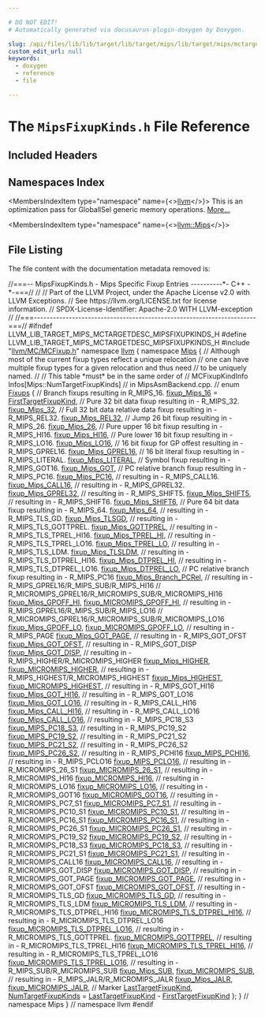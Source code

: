 ```yaml
---

# DO NOT EDIT!
# Automatically generated via docusaurus-plugin-doxygen by Doxygen.

slug: /api/files/lib/lib/target/lib/target/mips/lib/target/mips/mctargetdesc/mipsfixupkinds-h
custom_edit_url: null
keywords:
  - doxygen
  - reference
  - file

---
```





# The `MipsFixupKinds.h` File Reference

<DoxygenPage pluginConfig={pluginConfig}>



## Included Headers

<IncludesList>
<IncludesListItem
  filePath="llvm/MC/MCFixup.h"
  permalink="/docs/api/files/include/include/llvm/include/llvm/mc/mcfixup-h"
  isLocal="true" />
</IncludesList>

## Namespaces Index

<MembersIndex>

<MembersIndexItem
  type="namespace"
  name={<><a href="/docs/api/namespaces/llvm">llvm</a></>}>
This is an optimization pass for GlobalISel generic memory operations. <a href="/docs/api/namespaces/llvm/#details">More...</a>
</MembersIndexItem>

<MembersIndexItem
  type="namespace"
  name={<><a href="/docs/api/namespaces/llvm/mips">llvm::Mips</a></>}>
</MembersIndexItem>

</MembersIndex>


## File Listing

The file content with the documentation metadata removed is:

<ProgramListing>

<Link id="l00001" /><CodeLine lineNumber="1"><Highlight kind="comment">//===-- MipsFixupKinds.h - Mips Specific Fixup Entries ----------&#42;- C++ -&#42;-===//</Highlight><Highlight kind="normal"></Highlight></CodeLine>
<Link id="l00002" /><CodeLine lineNumber="2"><Highlight kind="normal"></Highlight><Highlight kind="comment">//</Highlight><Highlight kind="normal"></Highlight></CodeLine>
<Link id="l00003" /><CodeLine lineNumber="3"><Highlight kind="normal"></Highlight><Highlight kind="comment">// Part of the LLVM Project, under the Apache License v2.0 with LLVM Exceptions.</Highlight><Highlight kind="normal"></Highlight></CodeLine>
<Link id="l00004" /><CodeLine lineNumber="4"><Highlight kind="normal"></Highlight><Highlight kind="comment">// See https://llvm.org/LICENSE.txt for license information.</Highlight><Highlight kind="normal"></Highlight></CodeLine>
<Link id="l00005" /><CodeLine lineNumber="5"><Highlight kind="normal"></Highlight><Highlight kind="comment">// SPDX-License-Identifier: Apache-2.0 WITH LLVM-exception</Highlight><Highlight kind="normal"></Highlight></CodeLine>
<Link id="l00006" /><CodeLine lineNumber="6"><Highlight kind="normal"></Highlight><Highlight kind="comment">//</Highlight><Highlight kind="normal"></Highlight></CodeLine>
<Link id="l00007" /><CodeLine lineNumber="7"><Highlight kind="normal"></Highlight><Highlight kind="comment">//===----------------------------------------------------------------------===//</Highlight><Highlight kind="normal"></Highlight></CodeLine>
<Link id="l00008" /><CodeLine lineNumber="8"><Highlight kind="normal"></Highlight></CodeLine>
<Link id="l00009" /><CodeLine lineNumber="9"><Highlight kind="normal"></Highlight><Highlight kind="preprocessor">#ifndef LLVM&#95;LIB&#95;TARGET&#95;MIPS&#95;MCTARGETDESC&#95;MIPSFIXUPKINDS&#95;H</Highlight><Highlight kind="normal"></Highlight></CodeLine>
<Link id="l00010" /><CodeLine lineNumber="10"><Highlight kind="normal"></Highlight><Highlight kind="preprocessor">#define LLVM&#95;LIB&#95;TARGET&#95;MIPS&#95;MCTARGETDESC&#95;MIPSFIXUPKINDS&#95;H</Highlight><Highlight kind="normal"></Highlight></CodeLine>
<Link id="l00011" /><CodeLine lineNumber="11"><Highlight kind="normal"></Highlight></CodeLine>
<Link id="l00012" /><CodeLine lineNumber="12"><Highlight kind="normal"></Highlight><Highlight kind="preprocessor">#include &quot;<a href="/docs/api/files/include/include/llvm/include/llvm/mc/mcfixup-h">llvm/MC/MCFixup.h</a>&quot;</Highlight><Highlight kind="normal"></Highlight></CodeLine>
<Link id="l00013" /><CodeLine lineNumber="13"><Highlight kind="normal"></Highlight></CodeLine>
<Link id="l00014" /><CodeLine lineNumber="14"><Highlight kind="normal"></Highlight><Highlight kind="keyword">namespace </Highlight><Highlight kind="normal"><a href="/docs/api/namespaces/llvm">llvm</a> &#123;</Highlight></CodeLine>
<Link id="l00015" /><CodeLine lineNumber="15"><Highlight kind="normal"></Highlight><Highlight kind="keyword">namespace </Highlight><Highlight kind="normal"><a href="/docs/api/namespaces/llvm/mips">Mips</a> &#123;</Highlight></CodeLine>
<Link id="l00016" /><CodeLine lineNumber="16"><Highlight kind="normal">  </Highlight><Highlight kind="comment">// Although most of the current fixup types reflect a unique relocation</Highlight><Highlight kind="normal"></Highlight></CodeLine>
<Link id="l00017" /><CodeLine lineNumber="17"><Highlight kind="normal">  </Highlight><Highlight kind="comment">// one can have multiple fixup types for a given relocation and thus need</Highlight><Highlight kind="normal"></Highlight></CodeLine>
<Link id="l00018" /><CodeLine lineNumber="18"><Highlight kind="normal">  </Highlight><Highlight kind="comment">// to be uniquely named.</Highlight><Highlight kind="normal"></Highlight></CodeLine>
<Link id="l00019" /><CodeLine lineNumber="19"><Highlight kind="normal">  </Highlight><Highlight kind="comment">//</Highlight><Highlight kind="normal"></Highlight></CodeLine>
<Link id="l00020" /><CodeLine lineNumber="20"><Highlight kind="normal">  </Highlight><Highlight kind="comment">// This table &#42;must&#42; be in the same order of</Highlight><Highlight kind="normal"></Highlight></CodeLine>
<Link id="l00021" /><CodeLine lineNumber="21"><Highlight kind="normal">  </Highlight><Highlight kind="comment">// MCFixupKindInfo Infos&#91;Mips::NumTargetFixupKinds&#93;</Highlight><Highlight kind="normal"></Highlight></CodeLine>
<Link id="l00022" /><CodeLine lineNumber="22"><Highlight kind="normal">  </Highlight><Highlight kind="comment">// in MipsAsmBackend.cpp.</Highlight><Highlight kind="normal"></Highlight></CodeLine>
<Link id="l00023" /><CodeLine lineNumber="23"><Highlight kind="normal">  </Highlight><Highlight kind="comment">//</Highlight><Highlight kind="normal"></Highlight></CodeLine>
<Link id="l00024" /><CodeLine lineNumber="24" lineLink="/docs/api/namespaces/llvm/mips/#a38ecef98b92ae1203d8bdf85c5ecabb5"><Highlight kind="normal">  </Highlight><Highlight kind="keyword">enum</Highlight><Highlight kind="normal"> <a href="/docs/api/namespaces/llvm/mips/#a38ecef98b92ae1203d8bdf85c5ecabb5">Fixups</a> &#123;</Highlight></CodeLine>
<Link id="l00025" /><CodeLine lineNumber="25"><Highlight kind="normal">    </Highlight><Highlight kind="comment">// Branch fixups resulting in R&#95;MIPS&#95;16.</Highlight><Highlight kind="normal"></Highlight></CodeLine>
<Link id="l00026" /><CodeLine lineNumber="26" lineLink="/docs/api/namespaces/llvm/mips/#a38ecef98b92ae1203d8bdf85c5ecabb5a493c08ff4c7daaa4e981326660778a1e"><Highlight kind="normal">    <a href="/docs/api/namespaces/llvm/mips/#a38ecef98b92ae1203d8bdf85c5ecabb5a493c08ff4c7daaa4e981326660778a1e">fixup&#95;Mips&#95;16</a> = <a href="/docs/api/namespaces/llvm/#a84cef097f15848752272d38769011f58a02772a67f2052ae04bb9ef1ff9dc3cf8">FirstTargetFixupKind</a>,</Highlight></CodeLine>
<Link id="l00027" /><CodeLine lineNumber="27"><Highlight kind="normal"></Highlight></CodeLine>
<Link id="l00028" /><CodeLine lineNumber="28"><Highlight kind="normal">    </Highlight><Highlight kind="comment">// Pure 32 bit data fixup resulting in - R&#95;MIPS&#95;32.</Highlight><Highlight kind="normal"></Highlight></CodeLine>
<Link id="l00029" /><CodeLine lineNumber="29" lineLink="/docs/api/namespaces/llvm/mips/#a38ecef98b92ae1203d8bdf85c5ecabb5a59c8cc52b33f258a483bd3784980dc62"><Highlight kind="normal">    <a href="/docs/api/namespaces/llvm/mips/#a38ecef98b92ae1203d8bdf85c5ecabb5a59c8cc52b33f258a483bd3784980dc62">fixup&#95;Mips&#95;32</a>,</Highlight></CodeLine>
<Link id="l00030" /><CodeLine lineNumber="30"><Highlight kind="normal"></Highlight></CodeLine>
<Link id="l00031" /><CodeLine lineNumber="31"><Highlight kind="normal">    </Highlight><Highlight kind="comment">// Full 32 bit data relative data fixup resulting in - R&#95;MIPS&#95;REL32.</Highlight><Highlight kind="normal"></Highlight></CodeLine>
<Link id="l00032" /><CodeLine lineNumber="32" lineLink="/docs/api/namespaces/llvm/mips/#a38ecef98b92ae1203d8bdf85c5ecabb5ac24e47f0ca69ad19e9564bc2987f4498"><Highlight kind="normal">    <a href="/docs/api/namespaces/llvm/mips/#a38ecef98b92ae1203d8bdf85c5ecabb5ac24e47f0ca69ad19e9564bc2987f4498">fixup&#95;Mips&#95;REL32</a>,</Highlight></CodeLine>
<Link id="l00033" /><CodeLine lineNumber="33"><Highlight kind="normal"></Highlight></CodeLine>
<Link id="l00034" /><CodeLine lineNumber="34"><Highlight kind="normal">    </Highlight><Highlight kind="comment">// Jump 26 bit fixup resulting in - R&#95;MIPS&#95;26.</Highlight><Highlight kind="normal"></Highlight></CodeLine>
<Link id="l00035" /><CodeLine lineNumber="35" lineLink="/docs/api/namespaces/llvm/mips/#a38ecef98b92ae1203d8bdf85c5ecabb5a462a8407acaf99e32df2276bf05112c9"><Highlight kind="normal">    <a href="/docs/api/namespaces/llvm/mips/#a38ecef98b92ae1203d8bdf85c5ecabb5a462a8407acaf99e32df2276bf05112c9">fixup&#95;Mips&#95;26</a>,</Highlight></CodeLine>
<Link id="l00036" /><CodeLine lineNumber="36"><Highlight kind="normal"></Highlight></CodeLine>
<Link id="l00037" /><CodeLine lineNumber="37"><Highlight kind="normal">    </Highlight><Highlight kind="comment">// Pure upper 16 bit fixup resulting in - R&#95;MIPS&#95;HI16.</Highlight><Highlight kind="normal"></Highlight></CodeLine>
<Link id="l00038" /><CodeLine lineNumber="38" lineLink="/docs/api/namespaces/llvm/mips/#a38ecef98b92ae1203d8bdf85c5ecabb5a7f5070b2e64fb6be8f7cbb1f9d3720ec"><Highlight kind="normal">    <a href="/docs/api/namespaces/llvm/mips/#a38ecef98b92ae1203d8bdf85c5ecabb5a7f5070b2e64fb6be8f7cbb1f9d3720ec">fixup&#95;Mips&#95;HI16</a>,</Highlight></CodeLine>
<Link id="l00039" /><CodeLine lineNumber="39"><Highlight kind="normal"></Highlight></CodeLine>
<Link id="l00040" /><CodeLine lineNumber="40"><Highlight kind="normal">    </Highlight><Highlight kind="comment">// Pure lower 16 bit fixup resulting in - R&#95;MIPS&#95;LO16.</Highlight><Highlight kind="normal"></Highlight></CodeLine>
<Link id="l00041" /><CodeLine lineNumber="41" lineLink="/docs/api/namespaces/llvm/mips/#a38ecef98b92ae1203d8bdf85c5ecabb5a055845d89e962573651965ea13667b9b"><Highlight kind="normal">    <a href="/docs/api/namespaces/llvm/mips/#a38ecef98b92ae1203d8bdf85c5ecabb5a055845d89e962573651965ea13667b9b">fixup&#95;Mips&#95;LO16</a>,</Highlight></CodeLine>
<Link id="l00042" /><CodeLine lineNumber="42"><Highlight kind="normal"></Highlight></CodeLine>
<Link id="l00043" /><CodeLine lineNumber="43"><Highlight kind="normal">    </Highlight><Highlight kind="comment">// 16 bit fixup for GP offest resulting in - R&#95;MIPS&#95;GPREL16.</Highlight><Highlight kind="normal"></Highlight></CodeLine>
<Link id="l00044" /><CodeLine lineNumber="44" lineLink="/docs/api/namespaces/llvm/mips/#a38ecef98b92ae1203d8bdf85c5ecabb5a40dd4035924bb1240b2f7ce4852e9393"><Highlight kind="normal">    <a href="/docs/api/namespaces/llvm/mips/#a38ecef98b92ae1203d8bdf85c5ecabb5a40dd4035924bb1240b2f7ce4852e9393">fixup&#95;Mips&#95;GPREL16</a>,</Highlight></CodeLine>
<Link id="l00045" /><CodeLine lineNumber="45"><Highlight kind="normal"></Highlight></CodeLine>
<Link id="l00046" /><CodeLine lineNumber="46"><Highlight kind="normal">    </Highlight><Highlight kind="comment">// 16 bit literal fixup resulting in - R&#95;MIPS&#95;LITERAL.</Highlight><Highlight kind="normal"></Highlight></CodeLine>
<Link id="l00047" /><CodeLine lineNumber="47" lineLink="/docs/api/namespaces/llvm/mips/#a38ecef98b92ae1203d8bdf85c5ecabb5a219f4bd5852601a568e827df89721680"><Highlight kind="normal">    <a href="/docs/api/namespaces/llvm/mips/#a38ecef98b92ae1203d8bdf85c5ecabb5a219f4bd5852601a568e827df89721680">fixup&#95;Mips&#95;LITERAL</a>,</Highlight></CodeLine>
<Link id="l00048" /><CodeLine lineNumber="48"><Highlight kind="normal"></Highlight></CodeLine>
<Link id="l00049" /><CodeLine lineNumber="49"><Highlight kind="normal">    </Highlight><Highlight kind="comment">// Symbol fixup resulting in - R&#95;MIPS&#95;GOT16.</Highlight><Highlight kind="normal"></Highlight></CodeLine>
<Link id="l00050" /><CodeLine lineNumber="50" lineLink="/docs/api/namespaces/llvm/mips/#a38ecef98b92ae1203d8bdf85c5ecabb5adb3fcfd2186ba8a2d087e1dd6aa81835"><Highlight kind="normal">    <a href="/docs/api/namespaces/llvm/mips/#a38ecef98b92ae1203d8bdf85c5ecabb5adb3fcfd2186ba8a2d087e1dd6aa81835">fixup&#95;Mips&#95;GOT</a>,</Highlight></CodeLine>
<Link id="l00051" /><CodeLine lineNumber="51"><Highlight kind="normal"></Highlight></CodeLine>
<Link id="l00052" /><CodeLine lineNumber="52"><Highlight kind="normal">    </Highlight><Highlight kind="comment">// PC relative branch fixup resulting in - R&#95;MIPS&#95;PC16.</Highlight><Highlight kind="normal"></Highlight></CodeLine>
<Link id="l00053" /><CodeLine lineNumber="53" lineLink="/docs/api/namespaces/llvm/mips/#a38ecef98b92ae1203d8bdf85c5ecabb5afac721a28dd1bd12f2fb53010f24f45e"><Highlight kind="normal">    <a href="/docs/api/namespaces/llvm/mips/#a38ecef98b92ae1203d8bdf85c5ecabb5afac721a28dd1bd12f2fb53010f24f45e">fixup&#95;Mips&#95;PC16</a>,</Highlight></CodeLine>
<Link id="l00054" /><CodeLine lineNumber="54"><Highlight kind="normal"></Highlight></CodeLine>
<Link id="l00055" /><CodeLine lineNumber="55"><Highlight kind="normal">    </Highlight><Highlight kind="comment">// resulting in - R&#95;MIPS&#95;CALL16.</Highlight><Highlight kind="normal"></Highlight></CodeLine>
<Link id="l00056" /><CodeLine lineNumber="56" lineLink="/docs/api/namespaces/llvm/mips/#a38ecef98b92ae1203d8bdf85c5ecabb5a60c41d65c5b85e60845d0b5d9a5e2cad"><Highlight kind="normal">    <a href="/docs/api/namespaces/llvm/mips/#a38ecef98b92ae1203d8bdf85c5ecabb5a60c41d65c5b85e60845d0b5d9a5e2cad">fixup&#95;Mips&#95;CALL16</a>,</Highlight></CodeLine>
<Link id="l00057" /><CodeLine lineNumber="57"><Highlight kind="normal"></Highlight></CodeLine>
<Link id="l00058" /><CodeLine lineNumber="58"><Highlight kind="normal">    </Highlight><Highlight kind="comment">// resulting in - R&#95;MIPS&#95;GPREL32.</Highlight><Highlight kind="normal"></Highlight></CodeLine>
<Link id="l00059" /><CodeLine lineNumber="59" lineLink="/docs/api/namespaces/llvm/mips/#a38ecef98b92ae1203d8bdf85c5ecabb5a6ef5761400548d934960fc3d3dc92bda"><Highlight kind="normal">    <a href="/docs/api/namespaces/llvm/mips/#a38ecef98b92ae1203d8bdf85c5ecabb5a6ef5761400548d934960fc3d3dc92bda">fixup&#95;Mips&#95;GPREL32</a>,</Highlight></CodeLine>
<Link id="l00060" /><CodeLine lineNumber="60"><Highlight kind="normal"></Highlight></CodeLine>
<Link id="l00061" /><CodeLine lineNumber="61"><Highlight kind="normal">    </Highlight><Highlight kind="comment">// resulting in - R&#95;MIPS&#95;SHIFT5.</Highlight><Highlight kind="normal"></Highlight></CodeLine>
<Link id="l00062" /><CodeLine lineNumber="62" lineLink="/docs/api/namespaces/llvm/mips/#a38ecef98b92ae1203d8bdf85c5ecabb5a5006fb82e34236c0e8f1386211e11b82"><Highlight kind="normal">    <a href="/docs/api/namespaces/llvm/mips/#a38ecef98b92ae1203d8bdf85c5ecabb5a5006fb82e34236c0e8f1386211e11b82">fixup&#95;Mips&#95;SHIFT5</a>,</Highlight></CodeLine>
<Link id="l00063" /><CodeLine lineNumber="63"><Highlight kind="normal"></Highlight></CodeLine>
<Link id="l00064" /><CodeLine lineNumber="64"><Highlight kind="normal">    </Highlight><Highlight kind="comment">// resulting in - R&#95;MIPS&#95;SHIFT6.</Highlight><Highlight kind="normal"></Highlight></CodeLine>
<Link id="l00065" /><CodeLine lineNumber="65" lineLink="/docs/api/namespaces/llvm/mips/#a38ecef98b92ae1203d8bdf85c5ecabb5a5f03e87bf55d40a8beb9c87350ec4d9e"><Highlight kind="normal">    <a href="/docs/api/namespaces/llvm/mips/#a38ecef98b92ae1203d8bdf85c5ecabb5a5f03e87bf55d40a8beb9c87350ec4d9e">fixup&#95;Mips&#95;SHIFT6</a>,</Highlight></CodeLine>
<Link id="l00066" /><CodeLine lineNumber="66"><Highlight kind="normal"></Highlight></CodeLine>
<Link id="l00067" /><CodeLine lineNumber="67"><Highlight kind="normal">    </Highlight><Highlight kind="comment">// Pure 64 bit data fixup resulting in - R&#95;MIPS&#95;64.</Highlight><Highlight kind="normal"></Highlight></CodeLine>
<Link id="l00068" /><CodeLine lineNumber="68" lineLink="/docs/api/namespaces/llvm/mips/#a38ecef98b92ae1203d8bdf85c5ecabb5abf0d35311026f6e95d49eab0a5aa189d"><Highlight kind="normal">    <a href="/docs/api/namespaces/llvm/mips/#a38ecef98b92ae1203d8bdf85c5ecabb5abf0d35311026f6e95d49eab0a5aa189d">fixup&#95;Mips&#95;64</a>,</Highlight></CodeLine>
<Link id="l00069" /><CodeLine lineNumber="69"><Highlight kind="normal"></Highlight></CodeLine>
<Link id="l00070" /><CodeLine lineNumber="70"><Highlight kind="normal">    </Highlight><Highlight kind="comment">// resulting in - R&#95;MIPS&#95;TLS&#95;GD.</Highlight><Highlight kind="normal"></Highlight></CodeLine>
<Link id="l00071" /><CodeLine lineNumber="71" lineLink="/docs/api/namespaces/llvm/mips/#a38ecef98b92ae1203d8bdf85c5ecabb5a0c08af5309247c17e74b8a371bacc619"><Highlight kind="normal">    <a href="/docs/api/namespaces/llvm/mips/#a38ecef98b92ae1203d8bdf85c5ecabb5a0c08af5309247c17e74b8a371bacc619">fixup&#95;Mips&#95;TLSGD</a>,</Highlight></CodeLine>
<Link id="l00072" /><CodeLine lineNumber="72"><Highlight kind="normal"></Highlight></CodeLine>
<Link id="l00073" /><CodeLine lineNumber="73"><Highlight kind="normal">    </Highlight><Highlight kind="comment">// resulting in - R&#95;MIPS&#95;TLS&#95;GOTTPREL.</Highlight><Highlight kind="normal"></Highlight></CodeLine>
<Link id="l00074" /><CodeLine lineNumber="74" lineLink="/docs/api/namespaces/llvm/mips/#a38ecef98b92ae1203d8bdf85c5ecabb5a06928a5f5009c5df8048e4fbdac5f741"><Highlight kind="normal">    <a href="/docs/api/namespaces/llvm/mips/#a38ecef98b92ae1203d8bdf85c5ecabb5a06928a5f5009c5df8048e4fbdac5f741">fixup&#95;Mips&#95;GOTTPREL</a>,</Highlight></CodeLine>
<Link id="l00075" /><CodeLine lineNumber="75"><Highlight kind="normal"></Highlight></CodeLine>
<Link id="l00076" /><CodeLine lineNumber="76"><Highlight kind="normal">    </Highlight><Highlight kind="comment">// resulting in - R&#95;MIPS&#95;TLS&#95;TPREL&#95;HI16.</Highlight><Highlight kind="normal"></Highlight></CodeLine>
<Link id="l00077" /><CodeLine lineNumber="77" lineLink="/docs/api/namespaces/llvm/mips/#a38ecef98b92ae1203d8bdf85c5ecabb5a7ab045ce0b118beba9895b611eb42ff2"><Highlight kind="normal">    <a href="/docs/api/namespaces/llvm/mips/#a38ecef98b92ae1203d8bdf85c5ecabb5a7ab045ce0b118beba9895b611eb42ff2">fixup&#95;Mips&#95;TPREL&#95;HI</a>,</Highlight></CodeLine>
<Link id="l00078" /><CodeLine lineNumber="78"><Highlight kind="normal"></Highlight></CodeLine>
<Link id="l00079" /><CodeLine lineNumber="79"><Highlight kind="normal">    </Highlight><Highlight kind="comment">// resulting in - R&#95;MIPS&#95;TLS&#95;TPREL&#95;LO16.</Highlight><Highlight kind="normal"></Highlight></CodeLine>
<Link id="l00080" /><CodeLine lineNumber="80" lineLink="/docs/api/namespaces/llvm/mips/#a38ecef98b92ae1203d8bdf85c5ecabb5a523f4b256997b5dcc3e870e4d89e5eef"><Highlight kind="normal">    <a href="/docs/api/namespaces/llvm/mips/#a38ecef98b92ae1203d8bdf85c5ecabb5a523f4b256997b5dcc3e870e4d89e5eef">fixup&#95;Mips&#95;TPREL&#95;LO</a>,</Highlight></CodeLine>
<Link id="l00081" /><CodeLine lineNumber="81"><Highlight kind="normal"></Highlight></CodeLine>
<Link id="l00082" /><CodeLine lineNumber="82"><Highlight kind="normal">    </Highlight><Highlight kind="comment">// resulting in - R&#95;MIPS&#95;TLS&#95;LDM.</Highlight><Highlight kind="normal"></Highlight></CodeLine>
<Link id="l00083" /><CodeLine lineNumber="83" lineLink="/docs/api/namespaces/llvm/mips/#a38ecef98b92ae1203d8bdf85c5ecabb5a336dcdb17a6f36a1a33945ef20d8cf2f"><Highlight kind="normal">    <a href="/docs/api/namespaces/llvm/mips/#a38ecef98b92ae1203d8bdf85c5ecabb5a336dcdb17a6f36a1a33945ef20d8cf2f">fixup&#95;Mips&#95;TLSLDM</a>,</Highlight></CodeLine>
<Link id="l00084" /><CodeLine lineNumber="84"><Highlight kind="normal"></Highlight></CodeLine>
<Link id="l00085" /><CodeLine lineNumber="85"><Highlight kind="normal">    </Highlight><Highlight kind="comment">// resulting in - R&#95;MIPS&#95;TLS&#95;DTPREL&#95;HI16.</Highlight><Highlight kind="normal"></Highlight></CodeLine>
<Link id="l00086" /><CodeLine lineNumber="86" lineLink="/docs/api/namespaces/llvm/mips/#a38ecef98b92ae1203d8bdf85c5ecabb5a0d08270c90f999bfc66bbac0d6bde120"><Highlight kind="normal">    <a href="/docs/api/namespaces/llvm/mips/#a38ecef98b92ae1203d8bdf85c5ecabb5a0d08270c90f999bfc66bbac0d6bde120">fixup&#95;Mips&#95;DTPREL&#95;HI</a>,</Highlight></CodeLine>
<Link id="l00087" /><CodeLine lineNumber="87"><Highlight kind="normal"></Highlight></CodeLine>
<Link id="l00088" /><CodeLine lineNumber="88"><Highlight kind="normal">    </Highlight><Highlight kind="comment">// resulting in - R&#95;MIPS&#95;TLS&#95;DTPREL&#95;LO16.</Highlight><Highlight kind="normal"></Highlight></CodeLine>
<Link id="l00089" /><CodeLine lineNumber="89" lineLink="/docs/api/namespaces/llvm/mips/#a38ecef98b92ae1203d8bdf85c5ecabb5a9db2f1c56b099bee5e6e9b38ce74d44d"><Highlight kind="normal">    <a href="/docs/api/namespaces/llvm/mips/#a38ecef98b92ae1203d8bdf85c5ecabb5a9db2f1c56b099bee5e6e9b38ce74d44d">fixup&#95;Mips&#95;DTPREL&#95;LO</a>,</Highlight></CodeLine>
<Link id="l00090" /><CodeLine lineNumber="90"><Highlight kind="normal"></Highlight></CodeLine>
<Link id="l00091" /><CodeLine lineNumber="91"><Highlight kind="normal">    </Highlight><Highlight kind="comment">// PC relative branch fixup resulting in - R&#95;MIPS&#95;PC16</Highlight><Highlight kind="normal"></Highlight></CodeLine>
<Link id="l00092" /><CodeLine lineNumber="92" lineLink="/docs/api/namespaces/llvm/mips/#a38ecef98b92ae1203d8bdf85c5ecabb5afa608906d37f0bf1c6367992f7a5068e"><Highlight kind="normal">    <a href="/docs/api/namespaces/llvm/mips/#a38ecef98b92ae1203d8bdf85c5ecabb5afa608906d37f0bf1c6367992f7a5068e">fixup&#95;Mips&#95;Branch&#95;PCRel</a>,</Highlight></CodeLine>
<Link id="l00093" /><CodeLine lineNumber="93"><Highlight kind="normal"></Highlight></CodeLine>
<Link id="l00094" /><CodeLine lineNumber="94"><Highlight kind="normal">    </Highlight><Highlight kind="comment">// resulting in - R&#95;MIPS&#95;GPREL16/R&#95;MIPS&#95;SUB/R&#95;MIPS&#95;HI16</Highlight><Highlight kind="normal"></Highlight></CodeLine>
<Link id="l00095" /><CodeLine lineNumber="95"><Highlight kind="normal">    </Highlight><Highlight kind="comment">//                R&#95;MICROMIPS&#95;GPREL16/R&#95;MICROMIPS&#95;SUB/R&#95;MICROMIPS&#95;HI16</Highlight><Highlight kind="normal"></Highlight></CodeLine>
<Link id="l00096" /><CodeLine lineNumber="96" lineLink="/docs/api/namespaces/llvm/mips/#a38ecef98b92ae1203d8bdf85c5ecabb5a0944f7b895b814ebef8189a68a7cc18e"><Highlight kind="normal">    <a href="/docs/api/namespaces/llvm/mips/#a38ecef98b92ae1203d8bdf85c5ecabb5a0944f7b895b814ebef8189a68a7cc18e">fixup&#95;Mips&#95;GPOFF&#95;HI</a>,</Highlight></CodeLine>
<Link id="l00097" /><CodeLine lineNumber="97" lineLink="/docs/api/namespaces/llvm/mips/#a38ecef98b92ae1203d8bdf85c5ecabb5afcce79f2cce72a302edfee45aa7d4695"><Highlight kind="normal">    <a href="/docs/api/namespaces/llvm/mips/#a38ecef98b92ae1203d8bdf85c5ecabb5afcce79f2cce72a302edfee45aa7d4695">fixup&#95;MICROMIPS&#95;GPOFF&#95;HI</a>,</Highlight></CodeLine>
<Link id="l00098" /><CodeLine lineNumber="98"><Highlight kind="normal"></Highlight></CodeLine>
<Link id="l00099" /><CodeLine lineNumber="99"><Highlight kind="normal">    </Highlight><Highlight kind="comment">// resulting in - R&#95;MIPS&#95;GPREL16/R&#95;MIPS&#95;SUB/R&#95;MIPS&#95;LO16</Highlight><Highlight kind="normal"></Highlight></CodeLine>
<Link id="l00100" /><CodeLine lineNumber="100"><Highlight kind="normal">    </Highlight><Highlight kind="comment">//                R&#95;MICROMIPS&#95;GPREL16/R&#95;MICROMIPS&#95;SUB/R&#95;MICROMIPS&#95;LO16</Highlight><Highlight kind="normal"></Highlight></CodeLine>
<Link id="l00101" /><CodeLine lineNumber="101" lineLink="/docs/api/namespaces/llvm/mips/#a38ecef98b92ae1203d8bdf85c5ecabb5a400c3fdeb8e0640fba7ceb6974eeb27d"><Highlight kind="normal">    <a href="/docs/api/namespaces/llvm/mips/#a38ecef98b92ae1203d8bdf85c5ecabb5a400c3fdeb8e0640fba7ceb6974eeb27d">fixup&#95;Mips&#95;GPOFF&#95;LO</a>,</Highlight></CodeLine>
<Link id="l00102" /><CodeLine lineNumber="102" lineLink="/docs/api/namespaces/llvm/mips/#a38ecef98b92ae1203d8bdf85c5ecabb5a402c60b5bbab1160e7f4af8e4aa9c5a2"><Highlight kind="normal">    <a href="/docs/api/namespaces/llvm/mips/#a38ecef98b92ae1203d8bdf85c5ecabb5a402c60b5bbab1160e7f4af8e4aa9c5a2">fixup&#95;MICROMIPS&#95;GPOFF&#95;LO</a>,</Highlight></CodeLine>
<Link id="l00103" /><CodeLine lineNumber="103"><Highlight kind="normal"></Highlight></CodeLine>
<Link id="l00104" /><CodeLine lineNumber="104"><Highlight kind="normal">    </Highlight><Highlight kind="comment">// resulting in - R&#95;MIPS&#95;PAGE</Highlight><Highlight kind="normal"></Highlight></CodeLine>
<Link id="l00105" /><CodeLine lineNumber="105" lineLink="/docs/api/namespaces/llvm/mips/#a38ecef98b92ae1203d8bdf85c5ecabb5a6c25bcd83d096682c436213d1c449908"><Highlight kind="normal">    <a href="/docs/api/namespaces/llvm/mips/#a38ecef98b92ae1203d8bdf85c5ecabb5a6c25bcd83d096682c436213d1c449908">fixup&#95;Mips&#95;GOT&#95;PAGE</a>,</Highlight></CodeLine>
<Link id="l00106" /><CodeLine lineNumber="106"><Highlight kind="normal"></Highlight></CodeLine>
<Link id="l00107" /><CodeLine lineNumber="107"><Highlight kind="normal">    </Highlight><Highlight kind="comment">// resulting in - R&#95;MIPS&#95;GOT&#95;OFST</Highlight><Highlight kind="normal"></Highlight></CodeLine>
<Link id="l00108" /><CodeLine lineNumber="108" lineLink="/docs/api/namespaces/llvm/mips/#a38ecef98b92ae1203d8bdf85c5ecabb5aa9c59af1b95c717f8dbb3d368c137033"><Highlight kind="normal">    <a href="/docs/api/namespaces/llvm/mips/#a38ecef98b92ae1203d8bdf85c5ecabb5aa9c59af1b95c717f8dbb3d368c137033">fixup&#95;Mips&#95;GOT&#95;OFST</a>,</Highlight></CodeLine>
<Link id="l00109" /><CodeLine lineNumber="109"><Highlight kind="normal"></Highlight></CodeLine>
<Link id="l00110" /><CodeLine lineNumber="110"><Highlight kind="normal">    </Highlight><Highlight kind="comment">// resulting in - R&#95;MIPS&#95;GOT&#95;DISP</Highlight><Highlight kind="normal"></Highlight></CodeLine>
<Link id="l00111" /><CodeLine lineNumber="111" lineLink="/docs/api/namespaces/llvm/mips/#a38ecef98b92ae1203d8bdf85c5ecabb5a78e19d4edaf2ec86f2b8c0bad7e880db"><Highlight kind="normal">    <a href="/docs/api/namespaces/llvm/mips/#a38ecef98b92ae1203d8bdf85c5ecabb5a78e19d4edaf2ec86f2b8c0bad7e880db">fixup&#95;Mips&#95;GOT&#95;DISP</a>,</Highlight></CodeLine>
<Link id="l00112" /><CodeLine lineNumber="112"><Highlight kind="normal"></Highlight></CodeLine>
<Link id="l00113" /><CodeLine lineNumber="113"><Highlight kind="normal">    </Highlight><Highlight kind="comment">// resulting in - R&#95;MIPS&#95;HIGHER/R&#95;MICROMIPS&#95;HIGHER</Highlight><Highlight kind="normal"></Highlight></CodeLine>
<Link id="l00114" /><CodeLine lineNumber="114" lineLink="/docs/api/namespaces/llvm/mips/#a38ecef98b92ae1203d8bdf85c5ecabb5a12a25267be170c5dee7f9d696f7761d1"><Highlight kind="normal">    <a href="/docs/api/namespaces/llvm/mips/#a38ecef98b92ae1203d8bdf85c5ecabb5a12a25267be170c5dee7f9d696f7761d1">fixup&#95;Mips&#95;HIGHER</a>,</Highlight></CodeLine>
<Link id="l00115" /><CodeLine lineNumber="115" lineLink="/docs/api/namespaces/llvm/mips/#a38ecef98b92ae1203d8bdf85c5ecabb5a2d430e04261f84befeb853879cc7c2d2"><Highlight kind="normal">    <a href="/docs/api/namespaces/llvm/mips/#a38ecef98b92ae1203d8bdf85c5ecabb5a2d430e04261f84befeb853879cc7c2d2">fixup&#95;MICROMIPS&#95;HIGHER</a>,</Highlight></CodeLine>
<Link id="l00116" /><CodeLine lineNumber="116"><Highlight kind="normal"></Highlight></CodeLine>
<Link id="l00117" /><CodeLine lineNumber="117"><Highlight kind="normal">    </Highlight><Highlight kind="comment">// resulting in - R&#95;MIPS&#95;HIGHEST/R&#95;MICROMIPS&#95;HIGHEST</Highlight><Highlight kind="normal"></Highlight></CodeLine>
<Link id="l00118" /><CodeLine lineNumber="118" lineLink="/docs/api/namespaces/llvm/mips/#a38ecef98b92ae1203d8bdf85c5ecabb5a5e99fde95ca7f0aa830dd98ef0db0b63"><Highlight kind="normal">    <a href="/docs/api/namespaces/llvm/mips/#a38ecef98b92ae1203d8bdf85c5ecabb5a5e99fde95ca7f0aa830dd98ef0db0b63">fixup&#95;Mips&#95;HIGHEST</a>,</Highlight></CodeLine>
<Link id="l00119" /><CodeLine lineNumber="119" lineLink="/docs/api/namespaces/llvm/mips/#a38ecef98b92ae1203d8bdf85c5ecabb5a8a927ca45e8ad03129965f62997df971"><Highlight kind="normal">    <a href="/docs/api/namespaces/llvm/mips/#a38ecef98b92ae1203d8bdf85c5ecabb5a8a927ca45e8ad03129965f62997df971">fixup&#95;MICROMIPS&#95;HIGHEST</a>,</Highlight></CodeLine>
<Link id="l00120" /><CodeLine lineNumber="120"><Highlight kind="normal"></Highlight></CodeLine>
<Link id="l00121" /><CodeLine lineNumber="121"><Highlight kind="normal">    </Highlight><Highlight kind="comment">// resulting in - R&#95;MIPS&#95;GOT&#95;HI16</Highlight><Highlight kind="normal"></Highlight></CodeLine>
<Link id="l00122" /><CodeLine lineNumber="122" lineLink="/docs/api/namespaces/llvm/mips/#a38ecef98b92ae1203d8bdf85c5ecabb5a50816e1bb1c03b9f9e78fc51cda22812"><Highlight kind="normal">    <a href="/docs/api/namespaces/llvm/mips/#a38ecef98b92ae1203d8bdf85c5ecabb5a50816e1bb1c03b9f9e78fc51cda22812">fixup&#95;Mips&#95;GOT&#95;HI16</a>,</Highlight></CodeLine>
<Link id="l00123" /><CodeLine lineNumber="123"><Highlight kind="normal"></Highlight></CodeLine>
<Link id="l00124" /><CodeLine lineNumber="124"><Highlight kind="normal">    </Highlight><Highlight kind="comment">// resulting in - R&#95;MIPS&#95;GOT&#95;LO16</Highlight><Highlight kind="normal"></Highlight></CodeLine>
<Link id="l00125" /><CodeLine lineNumber="125" lineLink="/docs/api/namespaces/llvm/mips/#a38ecef98b92ae1203d8bdf85c5ecabb5ae862242d904102cd8ae48b5e4617e5a0"><Highlight kind="normal">    <a href="/docs/api/namespaces/llvm/mips/#a38ecef98b92ae1203d8bdf85c5ecabb5ae862242d904102cd8ae48b5e4617e5a0">fixup&#95;Mips&#95;GOT&#95;LO16</a>,</Highlight></CodeLine>
<Link id="l00126" /><CodeLine lineNumber="126"><Highlight kind="normal"></Highlight></CodeLine>
<Link id="l00127" /><CodeLine lineNumber="127"><Highlight kind="normal">    </Highlight><Highlight kind="comment">// resulting in - R&#95;MIPS&#95;CALL&#95;HI16</Highlight><Highlight kind="normal"></Highlight></CodeLine>
<Link id="l00128" /><CodeLine lineNumber="128" lineLink="/docs/api/namespaces/llvm/mips/#a38ecef98b92ae1203d8bdf85c5ecabb5aa1da7ac91e24d477f5f1456ea78867ef"><Highlight kind="normal">    <a href="/docs/api/namespaces/llvm/mips/#a38ecef98b92ae1203d8bdf85c5ecabb5aa1da7ac91e24d477f5f1456ea78867ef">fixup&#95;Mips&#95;CALL&#95;HI16</a>,</Highlight></CodeLine>
<Link id="l00129" /><CodeLine lineNumber="129"><Highlight kind="normal"></Highlight></CodeLine>
<Link id="l00130" /><CodeLine lineNumber="130"><Highlight kind="normal">    </Highlight><Highlight kind="comment">// resulting in - R&#95;MIPS&#95;CALL&#95;LO16</Highlight><Highlight kind="normal"></Highlight></CodeLine>
<Link id="l00131" /><CodeLine lineNumber="131" lineLink="/docs/api/namespaces/llvm/mips/#a38ecef98b92ae1203d8bdf85c5ecabb5ab88a975afcf636548981251ccbe94308"><Highlight kind="normal">    <a href="/docs/api/namespaces/llvm/mips/#a38ecef98b92ae1203d8bdf85c5ecabb5ab88a975afcf636548981251ccbe94308">fixup&#95;Mips&#95;CALL&#95;LO16</a>,</Highlight></CodeLine>
<Link id="l00132" /><CodeLine lineNumber="132"><Highlight kind="normal"></Highlight></CodeLine>
<Link id="l00133" /><CodeLine lineNumber="133"><Highlight kind="normal">    </Highlight><Highlight kind="comment">// resulting in - R&#95;MIPS&#95;PC18&#95;S3</Highlight><Highlight kind="normal"></Highlight></CodeLine>
<Link id="l00134" /><CodeLine lineNumber="134" lineLink="/docs/api/namespaces/llvm/mips/#a38ecef98b92ae1203d8bdf85c5ecabb5a597d2e0218cfdf8e2f9b39af616b7fe5"><Highlight kind="normal">    <a href="/docs/api/namespaces/llvm/mips/#a38ecef98b92ae1203d8bdf85c5ecabb5a597d2e0218cfdf8e2f9b39af616b7fe5">fixup&#95;MIPS&#95;PC18&#95;S3</a>,</Highlight></CodeLine>
<Link id="l00135" /><CodeLine lineNumber="135"><Highlight kind="normal"></Highlight></CodeLine>
<Link id="l00136" /><CodeLine lineNumber="136"><Highlight kind="normal">    </Highlight><Highlight kind="comment">// resulting in - R&#95;MIPS&#95;PC19&#95;S2</Highlight><Highlight kind="normal"></Highlight></CodeLine>
<Link id="l00137" /><CodeLine lineNumber="137" lineLink="/docs/api/namespaces/llvm/mips/#a38ecef98b92ae1203d8bdf85c5ecabb5a8efbc2773d136010014a7b65a31a5605"><Highlight kind="normal">    <a href="/docs/api/namespaces/llvm/mips/#a38ecef98b92ae1203d8bdf85c5ecabb5a8efbc2773d136010014a7b65a31a5605">fixup&#95;MIPS&#95;PC19&#95;S2</a>,</Highlight></CodeLine>
<Link id="l00138" /><CodeLine lineNumber="138"><Highlight kind="normal"></Highlight></CodeLine>
<Link id="l00139" /><CodeLine lineNumber="139"><Highlight kind="normal">    </Highlight><Highlight kind="comment">// resulting in - R&#95;MIPS&#95;PC21&#95;S2</Highlight><Highlight kind="normal"></Highlight></CodeLine>
<Link id="l00140" /><CodeLine lineNumber="140" lineLink="/docs/api/namespaces/llvm/mips/#a38ecef98b92ae1203d8bdf85c5ecabb5a537b4ce4509c3dee196ef3f1a98ea3c0"><Highlight kind="normal">    <a href="/docs/api/namespaces/llvm/mips/#a38ecef98b92ae1203d8bdf85c5ecabb5a537b4ce4509c3dee196ef3f1a98ea3c0">fixup&#95;MIPS&#95;PC21&#95;S2</a>,</Highlight></CodeLine>
<Link id="l00141" /><CodeLine lineNumber="141"><Highlight kind="normal"></Highlight></CodeLine>
<Link id="l00142" /><CodeLine lineNumber="142"><Highlight kind="normal">    </Highlight><Highlight kind="comment">// resulting in - R&#95;MIPS&#95;PC26&#95;S2</Highlight><Highlight kind="normal"></Highlight></CodeLine>
<Link id="l00143" /><CodeLine lineNumber="143" lineLink="/docs/api/namespaces/llvm/mips/#a38ecef98b92ae1203d8bdf85c5ecabb5ab3bb518acbac617634c54e31403ad4b4"><Highlight kind="normal">    <a href="/docs/api/namespaces/llvm/mips/#a38ecef98b92ae1203d8bdf85c5ecabb5ab3bb518acbac617634c54e31403ad4b4">fixup&#95;MIPS&#95;PC26&#95;S2</a>,</Highlight></CodeLine>
<Link id="l00144" /><CodeLine lineNumber="144"><Highlight kind="normal"></Highlight></CodeLine>
<Link id="l00145" /><CodeLine lineNumber="145"><Highlight kind="normal">    </Highlight><Highlight kind="comment">// resulting in - R&#95;MIPS&#95;PCHI16</Highlight><Highlight kind="normal"></Highlight></CodeLine>
<Link id="l00146" /><CodeLine lineNumber="146" lineLink="/docs/api/namespaces/llvm/mips/#a38ecef98b92ae1203d8bdf85c5ecabb5a5d7eb45487db4b915c25c2e12fb0c949"><Highlight kind="normal">    <a href="/docs/api/namespaces/llvm/mips/#a38ecef98b92ae1203d8bdf85c5ecabb5a5d7eb45487db4b915c25c2e12fb0c949">fixup&#95;MIPS&#95;PCHI16</a>,</Highlight></CodeLine>
<Link id="l00147" /><CodeLine lineNumber="147"><Highlight kind="normal"></Highlight></CodeLine>
<Link id="l00148" /><CodeLine lineNumber="148"><Highlight kind="normal">    </Highlight><Highlight kind="comment">// resulting in - R&#95;MIPS&#95;PCLO16</Highlight><Highlight kind="normal"></Highlight></CodeLine>
<Link id="l00149" /><CodeLine lineNumber="149" lineLink="/docs/api/namespaces/llvm/mips/#a38ecef98b92ae1203d8bdf85c5ecabb5af534b6a07f3786fe4335086ec57851f0"><Highlight kind="normal">    <a href="/docs/api/namespaces/llvm/mips/#a38ecef98b92ae1203d8bdf85c5ecabb5af534b6a07f3786fe4335086ec57851f0">fixup&#95;MIPS&#95;PCLO16</a>,</Highlight></CodeLine>
<Link id="l00150" /><CodeLine lineNumber="150"><Highlight kind="normal"></Highlight></CodeLine>
<Link id="l00151" /><CodeLine lineNumber="151"><Highlight kind="normal">    </Highlight><Highlight kind="comment">// resulting in - R&#95;MICROMIPS&#95;26&#95;S1</Highlight><Highlight kind="normal"></Highlight></CodeLine>
<Link id="l00152" /><CodeLine lineNumber="152" lineLink="/docs/api/namespaces/llvm/mips/#a38ecef98b92ae1203d8bdf85c5ecabb5ab5cc10bb4bb0b7c27777cc6d6336ed59"><Highlight kind="normal">    <a href="/docs/api/namespaces/llvm/mips/#a38ecef98b92ae1203d8bdf85c5ecabb5ab5cc10bb4bb0b7c27777cc6d6336ed59">fixup&#95;MICROMIPS&#95;26&#95;S1</a>,</Highlight></CodeLine>
<Link id="l00153" /><CodeLine lineNumber="153"><Highlight kind="normal"></Highlight></CodeLine>
<Link id="l00154" /><CodeLine lineNumber="154"><Highlight kind="normal">    </Highlight><Highlight kind="comment">// resulting in - R&#95;MICROMIPS&#95;HI16</Highlight><Highlight kind="normal"></Highlight></CodeLine>
<Link id="l00155" /><CodeLine lineNumber="155" lineLink="/docs/api/namespaces/llvm/mips/#a38ecef98b92ae1203d8bdf85c5ecabb5a0c89de79bbc8e24d7c8729d3809c2d1d"><Highlight kind="normal">    <a href="/docs/api/namespaces/llvm/mips/#a38ecef98b92ae1203d8bdf85c5ecabb5a0c89de79bbc8e24d7c8729d3809c2d1d">fixup&#95;MICROMIPS&#95;HI16</a>,</Highlight></CodeLine>
<Link id="l00156" /><CodeLine lineNumber="156"><Highlight kind="normal"></Highlight></CodeLine>
<Link id="l00157" /><CodeLine lineNumber="157"><Highlight kind="normal">    </Highlight><Highlight kind="comment">// resulting in - R&#95;MICROMIPS&#95;LO16</Highlight><Highlight kind="normal"></Highlight></CodeLine>
<Link id="l00158" /><CodeLine lineNumber="158" lineLink="/docs/api/namespaces/llvm/mips/#a38ecef98b92ae1203d8bdf85c5ecabb5a899fa34e895181020ba099bae8a63cb2"><Highlight kind="normal">    <a href="/docs/api/namespaces/llvm/mips/#a38ecef98b92ae1203d8bdf85c5ecabb5a899fa34e895181020ba099bae8a63cb2">fixup&#95;MICROMIPS&#95;LO16</a>,</Highlight></CodeLine>
<Link id="l00159" /><CodeLine lineNumber="159"><Highlight kind="normal"></Highlight></CodeLine>
<Link id="l00160" /><CodeLine lineNumber="160"><Highlight kind="normal">    </Highlight><Highlight kind="comment">// resulting in - R&#95;MICROMIPS&#95;GOT16</Highlight><Highlight kind="normal"></Highlight></CodeLine>
<Link id="l00161" /><CodeLine lineNumber="161" lineLink="/docs/api/namespaces/llvm/mips/#a38ecef98b92ae1203d8bdf85c5ecabb5a51060e5d732b3b086038dc48f6ec3064"><Highlight kind="normal">    <a href="/docs/api/namespaces/llvm/mips/#a38ecef98b92ae1203d8bdf85c5ecabb5a51060e5d732b3b086038dc48f6ec3064">fixup&#95;MICROMIPS&#95;GOT16</a>,</Highlight></CodeLine>
<Link id="l00162" /><CodeLine lineNumber="162"><Highlight kind="normal"></Highlight></CodeLine>
<Link id="l00163" /><CodeLine lineNumber="163"><Highlight kind="normal">    </Highlight><Highlight kind="comment">// resulting in - R&#95;MICROMIPS&#95;PC7&#95;S1</Highlight><Highlight kind="normal"></Highlight></CodeLine>
<Link id="l00164" /><CodeLine lineNumber="164" lineLink="/docs/api/namespaces/llvm/mips/#a38ecef98b92ae1203d8bdf85c5ecabb5a111b39a21b625c58137cd19b6c21308e"><Highlight kind="normal">    <a href="/docs/api/namespaces/llvm/mips/#a38ecef98b92ae1203d8bdf85c5ecabb5a111b39a21b625c58137cd19b6c21308e">fixup&#95;MICROMIPS&#95;PC7&#95;S1</a>,</Highlight></CodeLine>
<Link id="l00165" /><CodeLine lineNumber="165"><Highlight kind="normal"></Highlight></CodeLine>
<Link id="l00166" /><CodeLine lineNumber="166"><Highlight kind="normal">    </Highlight><Highlight kind="comment">// resulting in - R&#95;MICROMIPS&#95;PC10&#95;S1</Highlight><Highlight kind="normal"></Highlight></CodeLine>
<Link id="l00167" /><CodeLine lineNumber="167" lineLink="/docs/api/namespaces/llvm/mips/#a38ecef98b92ae1203d8bdf85c5ecabb5a8297df7f9768b5bb575ab89d20b30ff3"><Highlight kind="normal">    <a href="/docs/api/namespaces/llvm/mips/#a38ecef98b92ae1203d8bdf85c5ecabb5a8297df7f9768b5bb575ab89d20b30ff3">fixup&#95;MICROMIPS&#95;PC10&#95;S1</a>,</Highlight></CodeLine>
<Link id="l00168" /><CodeLine lineNumber="168"><Highlight kind="normal"></Highlight></CodeLine>
<Link id="l00169" /><CodeLine lineNumber="169"><Highlight kind="normal">    </Highlight><Highlight kind="comment">// resulting in - R&#95;MICROMIPS&#95;PC16&#95;S1</Highlight><Highlight kind="normal"></Highlight></CodeLine>
<Link id="l00170" /><CodeLine lineNumber="170" lineLink="/docs/api/namespaces/llvm/mips/#a38ecef98b92ae1203d8bdf85c5ecabb5a27da3393b1100b6a207b58257889bb54"><Highlight kind="normal">    <a href="/docs/api/namespaces/llvm/mips/#a38ecef98b92ae1203d8bdf85c5ecabb5a27da3393b1100b6a207b58257889bb54">fixup&#95;MICROMIPS&#95;PC16&#95;S1</a>,</Highlight></CodeLine>
<Link id="l00171" /><CodeLine lineNumber="171"><Highlight kind="normal"></Highlight></CodeLine>
<Link id="l00172" /><CodeLine lineNumber="172"><Highlight kind="normal">    </Highlight><Highlight kind="comment">// resulting in - R&#95;MICROMIPS&#95;PC26&#95;S1</Highlight><Highlight kind="normal"></Highlight></CodeLine>
<Link id="l00173" /><CodeLine lineNumber="173" lineLink="/docs/api/namespaces/llvm/mips/#a38ecef98b92ae1203d8bdf85c5ecabb5ad6983cbf07a871ee8722596488c5f9cb"><Highlight kind="normal">    <a href="/docs/api/namespaces/llvm/mips/#a38ecef98b92ae1203d8bdf85c5ecabb5ad6983cbf07a871ee8722596488c5f9cb">fixup&#95;MICROMIPS&#95;PC26&#95;S1</a>,</Highlight></CodeLine>
<Link id="l00174" /><CodeLine lineNumber="174"><Highlight kind="normal"></Highlight></CodeLine>
<Link id="l00175" /><CodeLine lineNumber="175"><Highlight kind="normal">    </Highlight><Highlight kind="comment">// resulting in - R&#95;MICROMIPS&#95;PC19&#95;S2</Highlight><Highlight kind="normal"></Highlight></CodeLine>
<Link id="l00176" /><CodeLine lineNumber="176" lineLink="/docs/api/namespaces/llvm/mips/#a38ecef98b92ae1203d8bdf85c5ecabb5a4bd2e7fe8b6417bbdc61a96bf85a7224"><Highlight kind="normal">    <a href="/docs/api/namespaces/llvm/mips/#a38ecef98b92ae1203d8bdf85c5ecabb5a4bd2e7fe8b6417bbdc61a96bf85a7224">fixup&#95;MICROMIPS&#95;PC19&#95;S2</a>,</Highlight></CodeLine>
<Link id="l00177" /><CodeLine lineNumber="177"><Highlight kind="normal"></Highlight></CodeLine>
<Link id="l00178" /><CodeLine lineNumber="178"><Highlight kind="normal">    </Highlight><Highlight kind="comment">// resulting in - R&#95;MICROMIPS&#95;PC18&#95;S3</Highlight><Highlight kind="normal"></Highlight></CodeLine>
<Link id="l00179" /><CodeLine lineNumber="179" lineLink="/docs/api/namespaces/llvm/mips/#a38ecef98b92ae1203d8bdf85c5ecabb5ace202b97f731ed38cb43988dc0699e40"><Highlight kind="normal">    <a href="/docs/api/namespaces/llvm/mips/#a38ecef98b92ae1203d8bdf85c5ecabb5ace202b97f731ed38cb43988dc0699e40">fixup&#95;MICROMIPS&#95;PC18&#95;S3</a>,</Highlight></CodeLine>
<Link id="l00180" /><CodeLine lineNumber="180"><Highlight kind="normal"></Highlight></CodeLine>
<Link id="l00181" /><CodeLine lineNumber="181"><Highlight kind="normal">    </Highlight><Highlight kind="comment">// resulting in - R&#95;MICROMIPS&#95;PC21&#95;S1</Highlight><Highlight kind="normal"></Highlight></CodeLine>
<Link id="l00182" /><CodeLine lineNumber="182" lineLink="/docs/api/namespaces/llvm/mips/#a38ecef98b92ae1203d8bdf85c5ecabb5a39ec2eeed1cf046f572cb552fdb6ee2c"><Highlight kind="normal">    <a href="/docs/api/namespaces/llvm/mips/#a38ecef98b92ae1203d8bdf85c5ecabb5a39ec2eeed1cf046f572cb552fdb6ee2c">fixup&#95;MICROMIPS&#95;PC21&#95;S1</a>,</Highlight></CodeLine>
<Link id="l00183" /><CodeLine lineNumber="183"><Highlight kind="normal"></Highlight></CodeLine>
<Link id="l00184" /><CodeLine lineNumber="184"><Highlight kind="normal">    </Highlight><Highlight kind="comment">// resulting in - R&#95;MICROMIPS&#95;CALL16</Highlight><Highlight kind="normal"></Highlight></CodeLine>
<Link id="l00185" /><CodeLine lineNumber="185" lineLink="/docs/api/namespaces/llvm/mips/#a38ecef98b92ae1203d8bdf85c5ecabb5a515f8848142f500447c79f9529d20ce2"><Highlight kind="normal">    <a href="/docs/api/namespaces/llvm/mips/#a38ecef98b92ae1203d8bdf85c5ecabb5a515f8848142f500447c79f9529d20ce2">fixup&#95;MICROMIPS&#95;CALL16</a>,</Highlight></CodeLine>
<Link id="l00186" /><CodeLine lineNumber="186"><Highlight kind="normal"></Highlight></CodeLine>
<Link id="l00187" /><CodeLine lineNumber="187"><Highlight kind="normal">    </Highlight><Highlight kind="comment">// resulting in - R&#95;MICROMIPS&#95;GOT&#95;DISP</Highlight><Highlight kind="normal"></Highlight></CodeLine>
<Link id="l00188" /><CodeLine lineNumber="188" lineLink="/docs/api/namespaces/llvm/mips/#a38ecef98b92ae1203d8bdf85c5ecabb5a91fa94291c3d1c568f5e2a3bc10ce94f"><Highlight kind="normal">    <a href="/docs/api/namespaces/llvm/mips/#a38ecef98b92ae1203d8bdf85c5ecabb5a91fa94291c3d1c568f5e2a3bc10ce94f">fixup&#95;MICROMIPS&#95;GOT&#95;DISP</a>,</Highlight></CodeLine>
<Link id="l00189" /><CodeLine lineNumber="189"><Highlight kind="normal"></Highlight></CodeLine>
<Link id="l00190" /><CodeLine lineNumber="190"><Highlight kind="normal">    </Highlight><Highlight kind="comment">// resulting in - R&#95;MICROMIPS&#95;GOT&#95;PAGE</Highlight><Highlight kind="normal"></Highlight></CodeLine>
<Link id="l00191" /><CodeLine lineNumber="191" lineLink="/docs/api/namespaces/llvm/mips/#a38ecef98b92ae1203d8bdf85c5ecabb5a12dd04a6f3222eb075bb7bbb7a877686"><Highlight kind="normal">    <a href="/docs/api/namespaces/llvm/mips/#a38ecef98b92ae1203d8bdf85c5ecabb5a12dd04a6f3222eb075bb7bbb7a877686">fixup&#95;MICROMIPS&#95;GOT&#95;PAGE</a>,</Highlight></CodeLine>
<Link id="l00192" /><CodeLine lineNumber="192"><Highlight kind="normal"></Highlight></CodeLine>
<Link id="l00193" /><CodeLine lineNumber="193"><Highlight kind="normal">    </Highlight><Highlight kind="comment">// resulting in - R&#95;MICROMIPS&#95;GOT&#95;OFST</Highlight><Highlight kind="normal"></Highlight></CodeLine>
<Link id="l00194" /><CodeLine lineNumber="194" lineLink="/docs/api/namespaces/llvm/mips/#a38ecef98b92ae1203d8bdf85c5ecabb5a5d681ebbbf7ccd4ecdf20992c6dcfce9"><Highlight kind="normal">    <a href="/docs/api/namespaces/llvm/mips/#a38ecef98b92ae1203d8bdf85c5ecabb5a5d681ebbbf7ccd4ecdf20992c6dcfce9">fixup&#95;MICROMIPS&#95;GOT&#95;OFST</a>,</Highlight></CodeLine>
<Link id="l00195" /><CodeLine lineNumber="195"><Highlight kind="normal"></Highlight></CodeLine>
<Link id="l00196" /><CodeLine lineNumber="196"><Highlight kind="normal">    </Highlight><Highlight kind="comment">// resulting in - R&#95;MICROMIPS&#95;TLS&#95;GD</Highlight><Highlight kind="normal"></Highlight></CodeLine>
<Link id="l00197" /><CodeLine lineNumber="197" lineLink="/docs/api/namespaces/llvm/mips/#a38ecef98b92ae1203d8bdf85c5ecabb5a8490753dcd2baed10ed9499d0af3c910"><Highlight kind="normal">    <a href="/docs/api/namespaces/llvm/mips/#a38ecef98b92ae1203d8bdf85c5ecabb5a8490753dcd2baed10ed9499d0af3c910">fixup&#95;MICROMIPS&#95;TLS&#95;GD</a>,</Highlight></CodeLine>
<Link id="l00198" /><CodeLine lineNumber="198"><Highlight kind="normal"></Highlight></CodeLine>
<Link id="l00199" /><CodeLine lineNumber="199"><Highlight kind="normal">    </Highlight><Highlight kind="comment">// resulting in - R&#95;MICROMIPS&#95;TLS&#95;LDM</Highlight><Highlight kind="normal"></Highlight></CodeLine>
<Link id="l00200" /><CodeLine lineNumber="200" lineLink="/docs/api/namespaces/llvm/mips/#a38ecef98b92ae1203d8bdf85c5ecabb5a53b0c2d53b83db98a608596e490aaceb"><Highlight kind="normal">    <a href="/docs/api/namespaces/llvm/mips/#a38ecef98b92ae1203d8bdf85c5ecabb5a53b0c2d53b83db98a608596e490aaceb">fixup&#95;MICROMIPS&#95;TLS&#95;LDM</a>,</Highlight></CodeLine>
<Link id="l00201" /><CodeLine lineNumber="201"><Highlight kind="normal"></Highlight></CodeLine>
<Link id="l00202" /><CodeLine lineNumber="202"><Highlight kind="normal">    </Highlight><Highlight kind="comment">// resulting in - R&#95;MICROMIPS&#95;TLS&#95;DTPREL&#95;HI16</Highlight><Highlight kind="normal"></Highlight></CodeLine>
<Link id="l00203" /><CodeLine lineNumber="203" lineLink="/docs/api/namespaces/llvm/mips/#a38ecef98b92ae1203d8bdf85c5ecabb5a6dcd134b90027fe09258de1b1acbe96f"><Highlight kind="normal">    <a href="/docs/api/namespaces/llvm/mips/#a38ecef98b92ae1203d8bdf85c5ecabb5a6dcd134b90027fe09258de1b1acbe96f">fixup&#95;MICROMIPS&#95;TLS&#95;DTPREL&#95;HI16</a>,</Highlight></CodeLine>
<Link id="l00204" /><CodeLine lineNumber="204"><Highlight kind="normal"></Highlight></CodeLine>
<Link id="l00205" /><CodeLine lineNumber="205"><Highlight kind="normal">    </Highlight><Highlight kind="comment">// resulting in - R&#95;MICROMIPS&#95;TLS&#95;DTPREL&#95;LO16</Highlight><Highlight kind="normal"></Highlight></CodeLine>
<Link id="l00206" /><CodeLine lineNumber="206" lineLink="/docs/api/namespaces/llvm/mips/#a38ecef98b92ae1203d8bdf85c5ecabb5ae8210f9b20325f1f373ba65d6c450834"><Highlight kind="normal">    <a href="/docs/api/namespaces/llvm/mips/#a38ecef98b92ae1203d8bdf85c5ecabb5ae8210f9b20325f1f373ba65d6c450834">fixup&#95;MICROMIPS&#95;TLS&#95;DTPREL&#95;LO16</a>,</Highlight></CodeLine>
<Link id="l00207" /><CodeLine lineNumber="207"><Highlight kind="normal"></Highlight></CodeLine>
<Link id="l00208" /><CodeLine lineNumber="208"><Highlight kind="normal">    </Highlight><Highlight kind="comment">// resulting in - R&#95;MICROMIPS&#95;TLS&#95;GOTTPREL.</Highlight><Highlight kind="normal"></Highlight></CodeLine>
<Link id="l00209" /><CodeLine lineNumber="209" lineLink="/docs/api/namespaces/llvm/mips/#a38ecef98b92ae1203d8bdf85c5ecabb5addc624c0c979e72440d037f862ddc8e3"><Highlight kind="normal">    <a href="/docs/api/namespaces/llvm/mips/#a38ecef98b92ae1203d8bdf85c5ecabb5addc624c0c979e72440d037f862ddc8e3">fixup&#95;MICROMIPS&#95;GOTTPREL</a>,</Highlight></CodeLine>
<Link id="l00210" /><CodeLine lineNumber="210"><Highlight kind="normal"></Highlight></CodeLine>
<Link id="l00211" /><CodeLine lineNumber="211"><Highlight kind="normal">    </Highlight><Highlight kind="comment">// resulting in - R&#95;MICROMIPS&#95;TLS&#95;TPREL&#95;HI16</Highlight><Highlight kind="normal"></Highlight></CodeLine>
<Link id="l00212" /><CodeLine lineNumber="212" lineLink="/docs/api/namespaces/llvm/mips/#a38ecef98b92ae1203d8bdf85c5ecabb5a331d4409d1e73993aec8660ec95c9927"><Highlight kind="normal">    <a href="/docs/api/namespaces/llvm/mips/#a38ecef98b92ae1203d8bdf85c5ecabb5a331d4409d1e73993aec8660ec95c9927">fixup&#95;MICROMIPS&#95;TLS&#95;TPREL&#95;HI16</a>,</Highlight></CodeLine>
<Link id="l00213" /><CodeLine lineNumber="213"><Highlight kind="normal"></Highlight></CodeLine>
<Link id="l00214" /><CodeLine lineNumber="214"><Highlight kind="normal">    </Highlight><Highlight kind="comment">// resulting in - R&#95;MICROMIPS&#95;TLS&#95;TPREL&#95;LO16</Highlight><Highlight kind="normal"></Highlight></CodeLine>
<Link id="l00215" /><CodeLine lineNumber="215" lineLink="/docs/api/namespaces/llvm/mips/#a38ecef98b92ae1203d8bdf85c5ecabb5a005bba69839f43aea295fd4b9b04b468"><Highlight kind="normal">    <a href="/docs/api/namespaces/llvm/mips/#a38ecef98b92ae1203d8bdf85c5ecabb5a005bba69839f43aea295fd4b9b04b468">fixup&#95;MICROMIPS&#95;TLS&#95;TPREL&#95;LO16</a>,</Highlight></CodeLine>
<Link id="l00216" /><CodeLine lineNumber="216"><Highlight kind="normal"></Highlight></CodeLine>
<Link id="l00217" /><CodeLine lineNumber="217"><Highlight kind="normal">    </Highlight><Highlight kind="comment">// resulting in - R&#95;MIPS&#95;SUB/R&#95;MICROMIPS&#95;SUB</Highlight><Highlight kind="normal"></Highlight></CodeLine>
<Link id="l00218" /><CodeLine lineNumber="218" lineLink="/docs/api/namespaces/llvm/mips/#a38ecef98b92ae1203d8bdf85c5ecabb5adb7dca17c0aa3f4d51bf3fc512383c03"><Highlight kind="normal">    <a href="/docs/api/namespaces/llvm/mips/#a38ecef98b92ae1203d8bdf85c5ecabb5adb7dca17c0aa3f4d51bf3fc512383c03">fixup&#95;Mips&#95;SUB</a>,</Highlight></CodeLine>
<Link id="l00219" /><CodeLine lineNumber="219" lineLink="/docs/api/namespaces/llvm/mips/#a38ecef98b92ae1203d8bdf85c5ecabb5af3e67f73426baade7a01c5fc850dcc4a"><Highlight kind="normal">    <a href="/docs/api/namespaces/llvm/mips/#a38ecef98b92ae1203d8bdf85c5ecabb5af3e67f73426baade7a01c5fc850dcc4a">fixup&#95;MICROMIPS&#95;SUB</a>,</Highlight></CodeLine>
<Link id="l00220" /><CodeLine lineNumber="220"><Highlight kind="normal"></Highlight></CodeLine>
<Link id="l00221" /><CodeLine lineNumber="221"><Highlight kind="normal">    </Highlight><Highlight kind="comment">// resulting in - R&#95;MIPS&#95;JALR/R&#95;MICROMIPS&#95;JALR</Highlight><Highlight kind="normal"></Highlight></CodeLine>
<Link id="l00222" /><CodeLine lineNumber="222" lineLink="/docs/api/namespaces/llvm/mips/#a38ecef98b92ae1203d8bdf85c5ecabb5af4abf81a504e1e70891390ee5739bedb"><Highlight kind="normal">    <a href="/docs/api/namespaces/llvm/mips/#a38ecef98b92ae1203d8bdf85c5ecabb5af4abf81a504e1e70891390ee5739bedb">fixup&#95;Mips&#95;JALR</a>,</Highlight></CodeLine>
<Link id="l00223" /><CodeLine lineNumber="223" lineLink="/docs/api/namespaces/llvm/mips/#a38ecef98b92ae1203d8bdf85c5ecabb5a649fdfac2fb6a04791d3a857fb7128c8"><Highlight kind="normal">    <a href="/docs/api/namespaces/llvm/mips/#a38ecef98b92ae1203d8bdf85c5ecabb5a649fdfac2fb6a04791d3a857fb7128c8">fixup&#95;MICROMIPS&#95;JALR</a>,</Highlight></CodeLine>
<Link id="l00224" /><CodeLine lineNumber="224"><Highlight kind="normal"></Highlight></CodeLine>
<Link id="l00225" /><CodeLine lineNumber="225"><Highlight kind="normal">    </Highlight><Highlight kind="comment">// Marker</Highlight><Highlight kind="normal"></Highlight></CodeLine>
<Link id="l00226" /><CodeLine lineNumber="226" lineLink="/docs/api/namespaces/llvm/mips/#a38ecef98b92ae1203d8bdf85c5ecabb5a08a0900a938be83954a85cbf85dba2bd"><Highlight kind="normal">    <a href="/docs/api/namespaces/llvm/mips/#a38ecef98b92ae1203d8bdf85c5ecabb5a08a0900a938be83954a85cbf85dba2bd">LastTargetFixupKind</a>,</Highlight></CodeLine>
<Link id="l00227" /><CodeLine lineNumber="227" lineLink="/docs/api/namespaces/llvm/mips/#a38ecef98b92ae1203d8bdf85c5ecabb5af8af0a48db5c06aebad80777d737d56f"><Highlight kind="normal">    <a href="/docs/api/namespaces/llvm/mips/#a38ecef98b92ae1203d8bdf85c5ecabb5af8af0a48db5c06aebad80777d737d56f">NumTargetFixupKinds</a> = <a href="/docs/api/namespaces/llvm/mips/#a38ecef98b92ae1203d8bdf85c5ecabb5a08a0900a938be83954a85cbf85dba2bd">LastTargetFixupKind</a> - <a href="/docs/api/namespaces/llvm/#a84cef097f15848752272d38769011f58a02772a67f2052ae04bb9ef1ff9dc3cf8">FirstTargetFixupKind</a></Highlight></CodeLine>
<Link id="l00228" /><CodeLine lineNumber="228"><Highlight kind="normal">  &#125;;</Highlight></CodeLine>
<Link id="l00229" /><CodeLine lineNumber="229"><Highlight kind="normal">&#125; </Highlight><Highlight kind="comment">// namespace Mips</Highlight><Highlight kind="normal"></Highlight></CodeLine>
<Link id="l00230" /><CodeLine lineNumber="230"><Highlight kind="normal">&#125; </Highlight><Highlight kind="comment">// namespace llvm</Highlight><Highlight kind="normal"></Highlight></CodeLine>
<Link id="l00231" /><CodeLine lineNumber="231"><Highlight kind="normal"></Highlight></CodeLine>
<Link id="l00232" /><CodeLine lineNumber="232"><Highlight kind="normal"></Highlight></CodeLine>
<Link id="l00233" /><CodeLine lineNumber="233"><Highlight kind="normal"></Highlight><Highlight kind="preprocessor">#endif</Highlight></CodeLine>

</ProgramListing>


</DoxygenPage>
